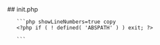 

<div class="phpdocumentor-element -file">
    ## init.php

        

    
       ```php showLineNumbers=true copy
       <?php if ( ! defined( 'ABSPATH' ) ) exit; ?>


<script type="text/javascript">
	jQuery( document ).ready( function() {
		var metarows_pages;
		var current_page = 1;
		var metarows_per_page = 100;

		um_add_upgrade_log( '<?php echo esc_js( __( 'Upgrade SkypeID fields in UM Forms and generally in predefined fields...', 'ultimate-member' ) ) ?>' );

		jQuery.ajax({
			url: wp.ajax.settings.url,
			type: 'POST',
			dataType: 'json',
			data: {
				action: 'um_skypeid_fields230',
				nonce: um_admin_scripts.nonce
			},
			success: function( response ) {
				if ( typeof response.data.message != 'undefined' ) {
					um_add_upgrade_log( response.data.message );

					setTimeout( function () {
						if ( response.data.count > 0 ) {
							um_update_get_usermeta_count230();
						} else {
							um_reset_password230();
						}
					}, um_request_throttle );
				} else {
					um_wrong_ajax();
				}
			},
			error: function() {
				um_something_wrong();
			}
		});


		function um_update_get_usermeta_count230() {
			um_add_upgrade_log( '<?php echo esc_js( __( 'Upgrade SkypeID fields metadata for users...', 'ultimate-member' ) ) ?>' );

			jQuery.ajax({
				url: wp.ajax.settings.url,
				type: 'POST',
				dataType: 'json',
				data: {
					action: 'um_usermeta_count230',
					nonce: um_admin_scripts.nonce
				},
				success: function( response ) {
					if ( typeof response.data.count != 'undefined' ) {
						um_add_upgrade_log( '<?php echo esc_js( __( 'There are ', 'ultimate-member' ) ) ?>' + response.data.count + '<?php echo esc_js( __( ' metadata rows...', 'ultimate-member' ) ) ?>' );
						um_add_upgrade_log( '<?php echo esc_js( __( 'Start metadata upgrading...', 'ultimate-member' ) ) ?>' );

						metarows_pages = Math.ceil( response.data.count / metarows_per_page );

						setTimeout( function () {
							um_update_usermeta_part230();
						}, um_request_throttle );
					} else {
						um_wrong_ajax();
					}
				},
				error: function() {
					um_something_wrong();
				}
			});
		}


		function um_update_usermeta_part230() {
			if ( current_page <= metarows_pages ) {
				jQuery.ajax({
					url: wp.ajax.settings.url,
					type: 'POST',
					dataType: 'json',
					data: {
						action: 'um_usermeta_part230',
						page: current_page,
						nonce: um_admin_scripts.nonce
					},
					success: function( response ) {
						if ( typeof response.data != 'undefined' ) {
							um_add_upgrade_log( response.data.message );
							current_page++;
							setTimeout( function() {
								um_update_usermeta_part230();
							}, um_request_throttle );
						} else {
							um_wrong_ajax();
						}
					},
					error: function() {
						um_something_wrong();
					}
				});
			} else {
				setTimeout( function () {
					um_reset_password230();
				}, um_request_throttle );
			}
		}


		function um_reset_password230() {
			um_add_upgrade_log( '<?php echo esc_js( __( 'Upgrade the "Require strong password" options...', 'ultimate-member' ) ) ?>' );

			jQuery.ajax({
				url: wp.ajax.settings.url,
				type: 'POST',
				dataType: 'json',
				data: {
					action: 'um_reset_password230',
					nonce: um_admin_scripts.nonce
				},
				success: function( response ) {
					if ( typeof response.data.message != 'undefined' ) {
						um_add_upgrade_log( response.data.message );
						//switch to the next package
						um_run_upgrade();
					} else {
						um_wrong_ajax();
					}
				},
				error: function() {
					um_something_wrong();
				}
			});
		}
	});
</script>

       ```
</div>
